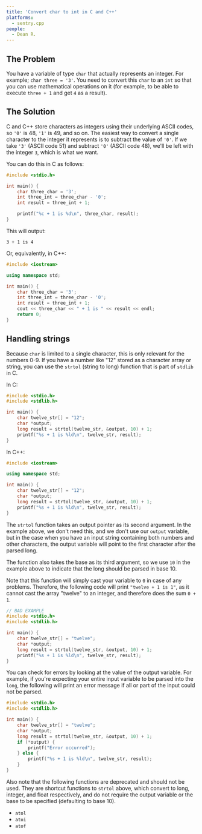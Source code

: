 ```yaml
---
title: 'Convert char to int in C and C++'
platforms: 
  - sentry.cpp
people: 
  - Dean R.
---
```


## The Problem

You have a variable of type `char` that actually represents an integer. For example; `char three = '3'`. You need to convert this `char` to an `int` so that you can use mathematical operations on it (for example, to be able to execute `three + 1` and get `4` as a result).

## The Solution

C and C++ store characters as integers using their underlying ASCII codes, so `'0'` is 48, `'1'` is 49, and so on. The easiest way to convert a single character to the integer it represents is to subtract the value of `'0'`. If we take `'3'` (ASCII code 51) and subtract `'0'` (ASCII code 48), we'll be left with the integer `3`, which is what we want.

You can do this in C as follows:

```c
#include <stdio.h>

int main() {
    char three_char = '3';
    int three_int = three_char - '0';
    int result = three_int + 1;

    printf("%c + 1 is %d\n", three_char, result);
}
```

This will output:

```
3 + 1 is 4
```

Or, equivalently, in C++:

```c++
#include <iostream>

using namespace std;

int main() {
    char three_char = '3';
    int three_int = three_char - '0';
    int result = three_int + 1;
    cout << three_char << " + 1 is " << result << endl;
    return 0;
}
```

## Handling strings

Because `char` is limited to a single character, this is only relevant for the numbers 0-9. If you have a number like "12" stored as a character array or string, you can use the `strtol` (string to long) function that is part of `stdlib` in C.

In C:

```c
#include <stdio.h>
#include <stdlib.h>

int main() {
    char twelve_str[] = "12";
    char *output;
    long result = strtol(twelve_str, &output, 10) + 1;
    printf("%s + 1 is %ld\n", twelve_str, result);
}
```

In C++:

```c++
#include <iostream>

using namespace std;

int main() {
    char twelve_str[] = "12";
    char *output;
    long result = strtol(twelve_str, &output, 10) + 1;
    printf("%s + 1 is %ld\n", twelve_str, result);
}
```

The `strtol` function takes an output pointer as its second argument. In the example above, we don't need this, and we don't use our `output` variable, but in the case when you have an input string containing both numbers and other characters, the output variable will point to the first character after the parsed long.

The function also takes the base as its third argument, so we use `10` in the example above to indicate that the long should be parsed in base 10.

Note that this function will simply cast your variable to `0` in case of any problems. Therefore, the following code will print `"twelve + 1 is 1"`, as it cannot cast the array "twelve" to an integer, and therefore does the sum `0 + 1`.

```c
// BAD EXAMPLE
#include <stdio.h>
#include <stdlib.h>

int main() {
    char twelve_str[] = "twelve";
    char *output;
    long result = strtol(twelve_str, &output, 10) + 1;
    printf("%s + 1 is %ld\n", twelve_str, result);
}
```

You can check for errors by looking at the value of the output variable. For example, if you're expecting your entire input variable to be parsed into the `long`, the following will print an error message if all or part of the input could not be parsed.

```c
#include <stdio.h>
#include <stdlib.h>

int main() {
    char twelve_str[] = "twelve";
    char *output;
    long result = strtol(twelve_str, &output, 10) + 1;
    if (*output) {
        printf("Error occurred");
    } else {
        printf("%s + 1 is %ld\n", twelve_str, result);
    }
}
```

Also note that the following functions are deprecated and should not be used. They are shortcut functions to `strtol` above, which convert to long, integer, and float respectively, and do not require the output variable or the base to be specified (defaulting to base 10).

* `atol`
* `atoi`
* `atof`

